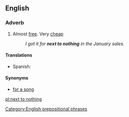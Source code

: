 ==English==

===Adverb===
{{en-adv|pos=[[next]] [[to]] [[nothing]]|-}}

# Almost [[free]]. Very [[cheap]]
#: ''I got it for '''next to nothing''' in the January sales.''

====Translations====
* Spanish: {{t-|es|de balde}}

====Synonyms====
* [[for a song]]

[[Category:English prepositional phrases]]

[[pl:next to nothing]]
